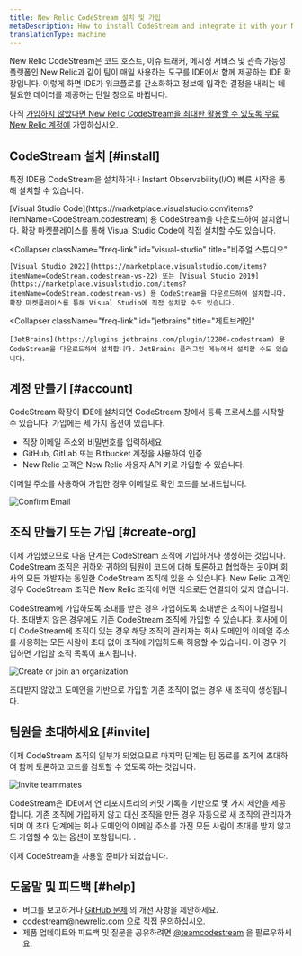 ```yaml
---
title: New Relic CodeStream 설치 및 가입
metaDescription: How to install CodeStream and integrate it with your New Relic account.
translationType: machine
---
```






New Relic CodeStream은 코드 호스트, 이슈 트래커, 메시징 서비스 및 관측 가능성 플랫폼인 New Relic과 같이 팀이 매일 사용하는 도구를 IDE에서 함께 제공하는 IDE 확장입니다. 이렇게 하면 IDE가 워크플로를 간소화하고 정보에 입각한 결정을 내리는 데 필요한 데이터를 제공하는 단일 창으로 바뀝니다.

아직 [가입하지 않았다면 New Relic CodeStream을 최대한 활용할 수 있도록 무료 New Relic 계정에](https://newrelic.com/signup) 가입하십시오.

## CodeStream 설치 [#install]

특정 IDE용 CodeStream을 설치하거나 Instant Observability(I/O) 빠른 시작을 통해 설치할 수 있습니다.

<CollapserGroup>
  <Collapser
    className="freq-link"
    id="vscode"
    title="비주얼 스튜디오 코드"
  >
    [Visual Studio Code](https://marketplace.visualstudio.com/items?itemName=CodeStream.codestream) 용 CodeStream을 다운로드하여 설치합니다. 확장 마켓플레이스를 통해 Visual Studio Code에 직접 설치할 수도 있습니다.
  </Collapser>

  <Collapser
    className="freq-link"
    id="visual-studio"
    title="비주얼 스튜디오"
  >
    [Visual Studio 2022](https://marketplace.visualstudio.com/items?itemName=CodeStream.codestream-vs-22) 또는 [Visual Studio 2019](https://marketplace.visualstudio.com/items?itemName=CodeStream.codestream-vs) 용 CodeStream을 다운로드하여 설치합니다. 확장 마켓플레이스를 통해 Visual Studio에 직접 설치할 수도 있습니다.
  </Collapser>

  <Collapser
    className="freq-link"
    id="jetbrains"
    title="제트브레인"
  >
    [JetBrains](https://plugins.jetbrains.com/plugin/12206-codestream) 용 CodeStream을 다운로드하여 설치합니다. JetBrains 플러그인 메뉴에서 설치할 수도 있습니다.
  </Collapser>
</CollapserGroup>

## 계정 만들기 [#account]

CodeStream 확장이 IDE에 설치되면 CodeStream 창에서 등록 프로세스를 시작할 수 있습니다. 가입에는 세 가지 옵션이 있습니다.

* 직장 이메일 주소와 비밀번호를 입력하세요
* GitHub, GitLab 또는 Bitbucket 계정을 사용하여 인증
* New Relic 고객은 New Relic 사용자 API 키로 가입할 수 있습니다.

이메일 주소를 사용하여 가입한 경우 이메일로 확인 코드를 보내드립니다.

<img
  alt="Confirm Email"
  src={codestreamEmailConfirmationCode}
/>

## 조직 만들기 또는 가입 [#create-org]

이제 가입했으므로 다음 단계는 CodeStream 조직에 가입하거나 생성하는 것입니다. CodeStream 조직은 귀하와 귀하의 팀원이 코드에 대해 토론하고 협업하는 곳이며 회사의 모든 개발자는 동일한 CodeStream 조직에 있을 수 있습니다. New Relic 고객인 경우 CodeStream 조직은 New Relic 조직에 어떤 식으로든 연결되어 있지 않습니다.

CodeStream에 가입하도록 초대를 받은 경우 가입하도록 초대받은 조직이 나열됩니다. 초대받지 않은 경우에도 기존 CodeStream 조직에 가입할 수 있습니다. 회사에 이미 CodeStream에 조직이 있는 경우 해당 조직의 관리자는 회사 도메인의 이메일 주소를 사용하는 모든 사람이 초대 없이 조직에 가입하도록 허용할 수 있습니다. 이 경우 가입하면 가입할 조직 목록이 표시됩니다.

<img
  alt="Create or join an organization"
  src={codestreamCreateorJoinTeam}
/>

초대받지 않았고 도메인을 기반으로 가입할 기존 조직이 없는 경우 새 조직이 생성됩니다.

## 팀원을 초대하세요 [#invite]

이제 CodeStream 조직의 일부가 되었으므로 마지막 단계는 팀 동료를 조직에 초대하여 함께 토론하고 코드를 검토할 수 있도록 하는 것입니다.

<img
  alt="Invite teammates"
  src={codestreamInviteTeammates}
/>

CodeStream은 IDE에서 연 리포지토리의 커밋 기록을 기반으로 몇 가지 제안을 제공합니다. 기존 조직에 가입하지 않고 대신 조직을 만든 경우 자동으로 새 조직의 관리자가 되며 이 초대 단계에는 회사 도메인의 이메일 주소를 가진 모든 사람이 초대를 받지 않고도 가입할 수 있는 옵션이 포함됩니다. .

이제 CodeStream을 사용할 준비가 되었습니다.

## 도움말 및 피드백 [#help]

* 버그를 보고하거나 [GitHub 문제](https://github.com/TeamCodeStream/CodeStream/issues) 의 개선 사항을 제안하세요.
* [codestream@newrelic.com](mailto:codestream@newrelic.com) 으로 직접 문의하십시오.
* 제품 업데이트와 피드백 및 질문을 공유하려면 [@teamcodestream](http://twitter.com/teamcodestream) 을 팔로우하세요.